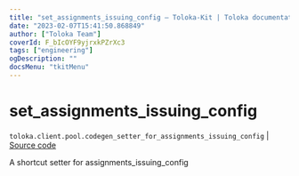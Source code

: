 ```yaml
---
title: "set_assignments_issuing_config — Toloka-Kit | Toloka documentation"
date: "2023-02-07T15:41:50.868849"
author: ["Toloka Team"]
coverId: F_bIcOYF9yjrxkPZrXc3
tags: ["engineering"]
ogDescription: ""
docsMenu: "tkitMenu"
---
```


# set_assignments_issuing_config
`toloka.client.pool.codegen_setter_for_assignments_issuing_config` | [Source code](https://github.com/Toloka/toloka-kit/blob/v1.1.3/src/client/pool/__init__.py#L0)

A shortcut setter for assignments_issuing_config